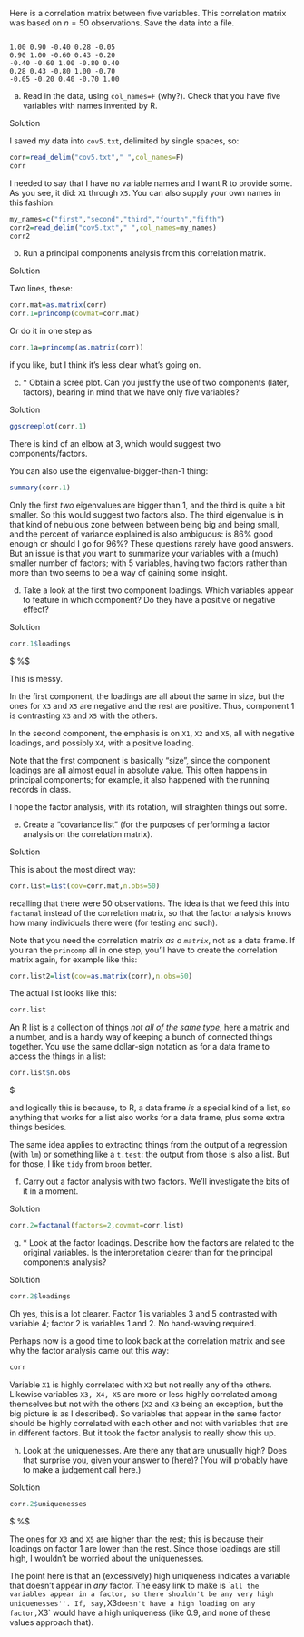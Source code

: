 

 Here is a correlation matrix between five variables. This
correlation matrix was based on $n=50$ observations. Save the data
into a file.


```

1.00 0.90 -0.40 0.28 -0.05
0.90 1.00 -0.60 0.43 -0.20
-0.40 -0.60 1.00 -0.80 0.40
0.28 0.43 -0.80 1.00 -0.70
-0.05 -0.20 0.40 -0.70 1.00

```




(a) Read in the data, using `col_names=F` (why?). Check that you
have five variables with names invented by R.

Solution


I saved my data into `cov5.txt`,\endnote{Not to be confused
with "covfefe".} delimited by single spaces, so:
```r
corr=read_delim("cov5.txt"," ",col_names=F)
corr
```

   

I needed to say that I have no variable names and I want R
to provide some. As you see, it did: `X1` through
`X5`. You can also supply your own names in this fashion:

```r
my_names=c("first","second","third","fourth","fifth")
corr2=read_delim("cov5.txt"," ",col_names=my_names)
corr2
```

 


(b) Run a principal components analysis from this correlation matrix.

Solution


Two lines, these:
```r
corr.mat=as.matrix(corr)
corr.1=princomp(covmat=corr.mat)
```

     

Or do it in one step as

```r
corr.1a=princomp(as.matrix(corr))
```

 

if you like, but I think it's less clear what's going on.


(c) <a name="part:howmany">*</a> Obtain a scree plot. Can you justify
the use of two components (later, factors), bearing in mind that we
have only five variables?

Solution


```r
ggscreeplot(corr.1)
```

     

There is kind of an elbow at 3, which would suggest two
components/factors.\endnote{There is also kind of an elbow at 4, which would
suggest three factors, but that's really too many with only 5
variables. That wouldn't be much of a *reduction* in the number
of variables, which is what principal components is trying to achieve.}

You can also use the eigenvalue-bigger-than-1 thing: 

```r
summary(corr.1)
```

 

Only the first
*two* eigenvalues are bigger than 1, and the third is quite a bit
smaller. So this would suggest two factors also. The third eigenvalue
is in that kind of nebulous zone between between being big and being
small, and the percent of variance explained is also ambiguous: is
86\% good enough or should I go for 96\%? These questions rarely have
good answers. But an issue is that you want to summarize your
variables with a (much) smaller number of factors; with 5 variables,
having two factors rather than more than two seems to be a way of
gaining some insight.


(d) Take a look at the first two component loadings. Which variables appear
to feature in which component? Do they have a positive or negative effect?

Solution


```r
corr.1$loadings
```
$ %$ 

This is messy. 

In the first component, the loadings are all about the
same in size, but the ones for `X3` and `X5` are
negative and the rest are positive. Thus, component 1 is contrasting
`X3` and `X5` with the others.

In the second component,  the emphasis is on `X1`, `X2`
and `X5`, all with negative loadings, and possibly `X4`,
with a positive loading.

Note that the first component is basically "size", since the
component loadings are all almost equal in absolute value. This often
happens in principal components; for example, it also happened with
the running records in class.

I hope the factor analysis, with its rotation, will straighten things
out some. 


(e) Create a "covariance list" (for the purposes of
performing a factor analysis on the correlation matrix).

Solution


This is about the most direct way:

```r
corr.list=list(cov=corr.mat,n.obs=50)
```

     
recalling that there were 50 observations. The idea is that we feed
this into `factanal` instead of the correlation matrix, so that
the factor analysis knows how many individuals there were (for testing
and such).

Note that you need the correlation matrix *as a `matrix`*,
not as a data frame. If you ran the `princomp` all in one step,
you'll have to create the correlation matrix again, for example like this:

```r
corr.list2=list(cov=as.matrix(corr),n.obs=50)
```

 

The actual list looks like this:

```r
corr.list
```

 

An R list is a collection of things *not all of the same type*,
here a matrix and a number, and is a handy way of keeping a bunch of
connected things together. You use the same dollar-sign notation as
for a data frame to
access the things in a list:

```r
corr.list$n.obs
```
$

and logically this is because, to R, a data frame *is* a special
kind of a list, so anything that works for a list also works for a
data frame, plus some extra things besides.\endnote{In computer
science terms, a data frame is said to **inherit** from a list:
it is a list plus extra stuff.} 

The same idea applies to extracting things from the output of a
regression (with `lm`) or something like a `t.test`: the
output from those is also a list. But for those, I like `tidy`
from `broom` better.


(f) Carry out a factor analysis with two factors. We'll
investigate the bits of it in a 
moment.  

Solution


```r
corr.2=factanal(factors=2,covmat=corr.list)
```

     


(g) <a name="part:load">*</a> Look at the factor loadings. Describe how the factors are
related to the original variables. Is the interpretation clearer
than for the principal components analysis?

Solution


```r
corr.2$loadings
```

     

Oh yes, this is a lot clearer. Factor 1 is variables 3 and 5
contrasted with variable 4; factor 2 is variables 1 and 2. No
hand-waving required.

Perhaps now is a good time to look back at the correlation matrix and
see why the factor analysis came out this way:

```r
corr
```

 

Variable `X1` is highly correlated with `X2` but not
really any of the others. Likewise variables `X3, X4, X5` are
more or less highly correlated among themselves but not with the
others (`X2` and `X3` being an exception, but the big
picture is as I described). So variables that appear in the same
factor should be highly correlated with each other and not with
variables that are in different factors. But it took the factor
analysis to really show this up.


(h) Look at the uniquenesses. Are there any that are unusually
high? Does that surprise you, given your answer to
(<a href="#part:load">here</a>)? (You will probably have to make a judgement call here.)

Solution


```r
corr.2$uniquenesses
```
$ %$

The ones for `X3` and `X5` are higher than the rest;
this is because their loadings on factor 1 are lower than the
rest. Since those loadings are still high, I wouldn't be worried about
the uniquenesses.

The point here is that an (excessively) high uniqueness indicates a
variable that doesn't appear in *any* factor. The easy link to
make is ``all the variables appear in a factor, so there shouldn't be
any very high uniquenesses''. If, say, `X3` doesn't have a high
loading on any factor, `X3` would have a high uniqueness (like
0.9, and none of these values approach that).



